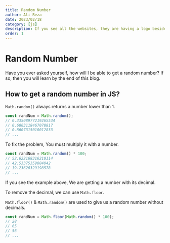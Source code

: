 ```yaml
---
title: Random Number
author: Ali Reza
date: 2023/02/18
category: [js]
description: If you see all the websites, they are having a logo beside their website's name, That is called Favicon.
order: 1
---
```


# Random Number

Have you ever asked yourself, how will I be able to get a random number? If so, then you will learn by the end of this blog.

## How to get a random number in JS?

`Math.random()` always returns a number lower than 1.

```js:app.js
const randNum = Math.random();
// 0.33508977219265534
// 0.6803118467078817
// 0.8607315010012833
// ...
```

To fix the problem, You must multiply it with a number.

```js:app.js
const randNum = Math.random() * 100;
// 52.622168316210114
// 42.53375359884042
// 19.23626329198578
// ...
```

If you see the example above, We are getting a number with its decimal.

To remove the decimal, we can use `Math.floor`.

`Math.floor()` & `Math.random()` are used to give us a random number without decimals.

```js:app.js
const randNum = Math.floor(Math.random() * 100);
// 28
// 65
// 56
// ...
```

<Author
  name="Ali Reza"
  headline="Front-End Developer"
  image="https://pbs.twimg.com/profile_images/1598932468492476416/tTkHaLF7_400x400.jpg"
  link="https://twitter.com/Ali_Developer05"
/>
